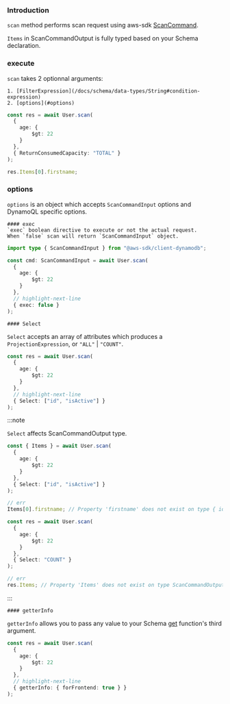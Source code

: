 ### Introduction
`scan` method performs scan request using aws-sdk [ScanCommand](https://docs.aws.amazon.com/AWSJavaScriptSDK/v3/latest/client/dynamodb/command/ScanCommand/).

`Items` in ScanCommandOutput is fully typed based on your Schema declaration.


### execute

`scan` takes 2 optionnal arguments:

    1. [FilterExpression](/docs/schema/data-types/String#condition-expression)
    2. [options](#options)



```ts
const res = await User.scan(
  {
    age: { 
        $gt: 22 
    }
  },
  { ReturnConsumedCapacity: "TOTAL" }
);

res.Items[0].firstname;
```




### options

`options` is an object which accepts `ScanCommandInput` options and DynamoQL specific options.


    #### exec
    `exec` boolean directive to execute or not the actual request.  
    When `false` scan will return `ScanCommandInput` object.


```ts
import type { ScanCommandInput } from "@aws-sdk/client-dynamodb";

const cmd: ScanCommandInput = await User.scan(
  {
    age: { 
        $gt: 22 
    }
  },
  // highlight-next-line
  { exec: false }
);
```

    #### Select

`Select` accepts an array of attributes which produces a `ProjectionExpression`, or `"ALL"` | `"COUNT"`.


```ts
const res = await User.scan(
  {
    age: { 
        $gt: 22 
    }
  },
  // highlight-next-line
  { Select: ["id", "isActive"] }
);

```


:::note

`Select` affects ScanCommandOutput type.

```ts
const { Items } = await User.scan(
  {
    age: { 
        $gt: 22 
    }
  },
  { Select: ["id", "isActive"] }
);

// err
Items[0].firstname; // Property 'firstname' does not exist on type { id: string; isActive?:boolean } ...
```


```ts
const res = await User.scan(
  {
    age: { 
        $gt: 22 
    }
  },
  { Select: "COUNT" }
);

// err
res.Items; // Property 'Items' does not exist on type ScanCommandOutput
```

:::


    #### getterInfo

`getterInfo` allows you to pass any value to your Schema [get](/docs/schema/data-types/String#--get) function's third argument.

```ts
const res = await User.scan(
  {
    age: { 
        $gt: 22 
    }
  },
  // highlight-next-line
  { getterInfo: { forFrontend: true } }
);
```